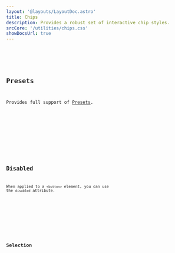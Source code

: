 ```yaml
---
layout: '@layouts/LayoutDoc.astro'
title: Chips
description: Provides a robust set of interactive chip styles.
srcCore: '/utilities/chips.css'
showDocsUrl: true
---
```




<Preview client:load>
	<Fragment slot="preview">
		<Example />
	</Fragment>
	<Fragment slot="code">
		<Code code={ExampleRaw} lang="astro" />
	</Fragment>
</Preview>

## Presets

Provides full support of [Presets](/docs/design/presets).

<Preview client:load>
	<Fragment slot="preview">
		<ExamplePresets />
	</Fragment>
	<Fragment slot="code">
		<Code code={ExamplePresetsRaw} lang="astro" />
	</Fragment>
</Preview>

## Disabled

When applied to a `<button>` element, you can use the `disabled` attribute.

<Preview client:load>
	<Fragment slot="preview">
		<ExampleDisabled />
	</Fragment>
	<Fragment slot="code">
		<Code code={ExampleDisabledRaw} lang="astro" />
	</Fragment>
</Preview>

## Selection

<Preview client:load>
	<Fragment slot="preview">
		<ExampleSelectReact client:visible />
	</Fragment>
	<Fragment slot="codeReact">
		<Code code={ExampleSelectReactRaw} lang="tsx" />
	</Fragment>
	<Fragment slot="codeSvelte">
		<Code code={ExampleSelectSvelteRaw} lang="svelte" />
	</Fragment>
</Preview>
